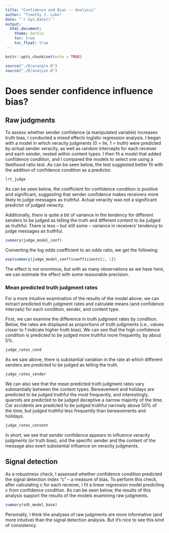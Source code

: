 ```yaml
---
title: "Confidence and Bias -- Analysis"
author: "Timothy J. Luke"
date: "`r Sys.Date()`"
output: 
  html_document:
    theme: darkly
    toc: true
    toc_float: true
---
```


```r
knitr::opts_chunk$set(echo = TRUE)

source("./R/wrangle.R")
source("./R/analyze.R")

```

# Does sender confidence influence bias?

## Raw judgments

To assess whether sender confidence (a manipulated variable) increases truth bias, I conducted a mixed effects logistic regression analysis. I began with a model in which veracity judgments (0 = lie, 1 = truth) were predicted by actual sender veracity, as well as random intercepts for each receiver and each sender, nested within content types. I then fit a model that added confidence condition, and I compared the models to select one using a likelihood ratio test. As can be seen below, the test suggested better fit with the addition of confidence condition as a predictor.

```r
lrt_judge
```

As can be seen below, the coefficient for confidence condition is positive and significant, suggesting that sender confidence makes receivers more likely to judge messages as truthful. Actual veracity was not a significant predictor of judged veracity.

Additionally, there is quite a bit of variance in the tendency for different senders to be judged as telling the truth and different content to be judged as truthful. There is less -- but still some -- variance in receivers' tendency to judge messages as truthful.

```r
summary(judge_model_conf)
```

Converting the log odds coefficient to an odds ratio, we get the following:

```r
exp(summary(judge_model_conf)$coefficients[2, 1])
```

The effect is not enormous, but with as many observations as we have here, we can estimate the effect with some reasonable precision.

### Mean predicted truth judgment rates

For a more intuitive examination of the results of the model above, we can extract predicted truth judgment rates and calculate means (and confidence intervals) for each condition, sender, and content type.

First, we can examine the difference in truth judgment rates by condition. Below, the rates are displayed as proportions of truth judgments (i.e., values closer to 1 indicate higher truth bias). We can see that the high confidence condition is predicted to be judged more truthful more frequently, by about 5%.

```r
judge_rates_cond
```

As we saw above, there is substantial variation in the rate at which different senders are predicted to be judged as telling the truth.

```r
judge_rates_sender
```

We can also see that the mean predicted truth judgment rates vary substantially between the content types. Bereavement and holidays are predicted to be judged truthful the most frequently, and interestingly, quarrels are predicted to be judged deceptive a narrow majority of the time. Car accidents are predicted to be judged truthful narrowly above 50% of the time, but judged truthful less frequently than bereavements and holidays.

```r
judge_rates_content
```

In short, we see that sender confidence appears to influence veracity judgments (or truth bias), and the specific sender and the content of the message also exert substantial influence on veracity judgments.

## Signal detection

As a robustness check, I assessed whether confidence condition predicted the signal detection index "c" -- a measure of bias. To perform this check, after calculating c for each receiver, I fit a linear regression model predicting c from confidence condition. As can be seen below, the results of this analysis support the results of the models examining raw judgments.

```r
summary(sdt_model_base)
```

Personally, I think the analyses of raw judgments are more informative (and more intuitve) than the signal detection analysis. But it's nice to see this kind of consistency.

